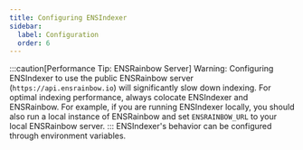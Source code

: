 ```yaml
---
title: Configuring ENSIndexer
sidebar:
  label: Configuration
  order: 6
---
```



:::caution[Performance Tip: ENSRainbow Server]
Warning: Configuring ENSIndexer to use the public ENSRainbow server (`https://api.ensrainbow.io`) will significantly slow down indexing.
For optimal indexing performance, always colocate ENSIndexer and ENSRainbow. For example, if you are running ENSIndexer locally, you should also run a local instance of ENSRainbow and set `ENSRAINBOW_URL` to your local ENSRainbow server.
:::
ENSIndexer's behavior can be configured through environment variables.

<Code code={envExample} lang="bash" title=".env.local.example" />

<LinkCard
  title=".env.local.example"
  description="View this file on GitHub."
  href="https://github.com/namehash/ensnode/blob/main/apps/ensindexer/.env.local.example"
  target="_blank"
/>
